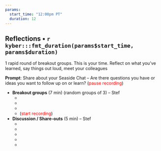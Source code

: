 ```yaml
---
params: 
  start_time: "12:00pm PT"
  duration: 12
---
```


## Reflections • `r kyber:::fmt_duration(params$start_time, params$duration)`

1 rapid round of breakout groups. This is your time. Reflect on what you've learned, say things out loud, meet your colleagues

**Prompt**: Share about your Seaside Chat – Are there questions you have or ideas you want to follow up on or learn?
(<font color="red">pause recording</font>)

- **Breakout groups** (7 min) (random groups of 3) – Stef
  -  ‎
  -  
  -  
  -  
(<font color="red">start recording</font>)  
- **Discussion / Share-outs** (5 min) – Stef
  -  ‎
  -  
  -   
  - 
  -  